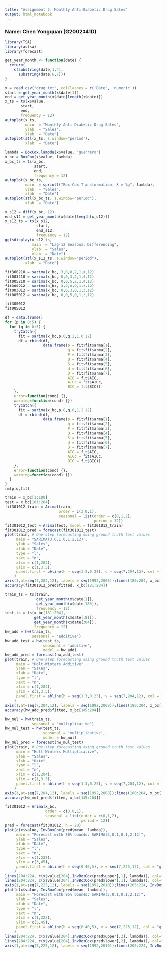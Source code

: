 ---
title: "Assignment 2: Monthly Anti-Diabetic Drug Sales"
output: html_notebook
---
### Name: Chen Yongquan (G2002341D)
```{r}
library(TSA)
library(astsa)
library(forecast)

get_year_month <- function(date) {
  return(
    c(substring(date,1,4),
      substring(date,6,7)))
}

```
```{r}
x = read.csv("drug.txt", colClasses = c('Date', 'numeric'))
start = get_year_month(x$date[1])
end = get_year_month(x$date[length(x$date)])
x_ts = ts(x$value,
       start,
       end,
       frequency = 12)
autoplot(x_ts,
         main  = "Monthly Anti-Diabetic Drug Sales",
         ylab  = "Sales",
         xlab  = "Date")
autoplot(stl(x_ts, s.window="period"),
         xlab  = "Date")
```
```{r}
lambda = BoxCox.lambda(x$value, 'guerrero')
x_bc = BoxCox(x$value, lambda)
x_bc_ts = ts(x_bc,
             start,
             end,
             frequency = 12)
autoplot(x_bc_ts,
         main  = sprintf("Box-Cox Transformation, λ = %g", lambda),
         ylab  = "Sales",
         xlab  = "Date")
autoplot(stl(x_bc_ts, s.window="period"),
         xlab  = "Date")
```
```{r}
x_s12 = diff(x_bc, 12)
end_s12 = get_year_month(x$date[length(x_s12)])
x_s12_ts = ts(x_s12,
              start,
              end_s12,
              frequency = 12)
ggtsdisplay(x_s12_ts,
            main  = "Lag-12 Seasonal Differencing",
            ylab  = "Sales",
            xlab  = "Date")
autoplot(stl(x_s12_ts, s.window="period"),
         xlab  = "Date")
```
```{r}
fit300210 = sarima(x_bc, 3,0,0,2,1,0,12)
fit003210 = sarima(x_bc, 0,0,3,2,1,0,12)
fit005210 = sarima(x_bc, 0,0,5,2,1,0,12)
fit300012 = sarima(x_bc, 3,0,0,0,1,2,12)
fit003012 = sarima(x_bc, 0,0,3,0,1,2,12)
fit005012 = sarima(x_bc, 0,0,5,0,1,2,12)
```
```{r}
fit300012
fit005012
```
```{r}
df = data.frame()
for (p in 0:5) {
  for (q in 0:5) {
    tryCatch({
      fit = sarima(x_bc,p,0,q,2,1,0,12)
      df = rbind(df,
                 data.frame(p = fit$fit$arma[1],
                            q = fit$fit$arma[2],
                            P = fit$fit$arma[3],
                            Q = fit$fit$arma[4],
                            S = fit$fit$arma[5],
                            d = fit$fit$arma[6],
                            D = fit$fit$arma[7],
                            AIC = fit$AIC,
                            AICc = fit$AICc,
                            BIC = fit$BIC))
    },
    error=function(cond) {},
    warning=function(cond) {})
    tryCatch({
      fit = sarima(x_bc,p,0,q,0,1,2,12)
      df = rbind(df,
                 data.frame(p = fit$fit$arma[1],
                            q = fit$fit$arma[2],
                            P = fit$fit$arma[3],
                            Q = fit$fit$arma[4],
                            S = fit$fit$arma[5],
                            d = fit$fit$arma[6],
                            D = fit$fit$arma[7],
                            AIC = fit$AIC,
                            AICc = fit$AICc,
                            BIC = fit$BIC))
    },
    error=function(cond) {},
    warning=function(cond) {})
  }
}
rm(p,q,fit)
```
```{r}
train = x_bc[1:180]
test = x_bc[181:204]
fit301012_train = Arima(train,
                        order = c(3,0,1),
                        seasonal = list(order = c(0,1,2),
                                        period = 12))
fit301012_test = Arima(test, model = fit301012_train)
fit301012_pred = forecast(fit301012_test)
plot(train, # One-step forecasting using ground truth test values
     main = "SARIMA(3,0,1,0,1,2,12)",
     ylab = "Sales",
     xlab = "Date",
     type = "l",
     xaxt = "n",
     xlim = c(1,204),
     ylim = c(1,3.5),
     panel.first = abline(h = seq(1,3,0.25), v = seq(7,204,12), col = "gray95")
    )
axis(1,at=seq(7,204,12), labels = seq(1992,2008));lines(180:204, x_bc[180:204], col="blue");lines(180:204, c(x_bc[180],fit301012_pred$fitted), col="red")
accuracy(fit301012_pred$fitted, x_bc[181:204])
```
```{r}
train_ts = ts(train,
              get_year_month(x$date[1]),
              get_year_month(x$date[180]),
              frequency = 12)
test_ts = ts(x_bc[181:204],
             get_year_month(x$date[181]),
             get_year_month(x$date[204]),
             frequency = 12)
hw_add = hw(train_ts,
            seasonal = 'additive')
hw_add_test = hw(test_ts,
                 seasonal = 'additive',
                 model = hw_add)
hw_add_pred = forecast(hw_add_test)
plot(train, # One-step forecasting using ground truth test values
     main = "Holt-Winters Additive",
     ylab = "Sales",
     xlab = "Date",
     type = "l",
     xaxt = "n",
     xlim = c(1,204),
     ylim = c(1,3.5),
     panel.first = abline(h = seq(1,3,0.25), v = seq(7,204,12), col = "gray95")
    )
axis(1,at=seq(7,204,12), labels = seq(1992,2008));lines(180:204, x_bc[180:204], col="blue");lines(180:204, c(x_bc[180],hw_add_pred$fitted), col="red")
accuracy(hw_add_pred$fitted, x_bc[185:204])
```
```{r}
hw_mul = hw(train_ts,
            seasonal = 'multiplicative')
hw_mul_test = hw(test_ts,
                 seasonal = 'multiplicative',
                 model = hw_mul)
hw_mul_pred = forecast(hw_mul_test)
plot(train, # One-step forecasting using ground truth test values
     main = "Holt Winters Multiplicative",
     ylab = "Sales",
     xlab = "Date",
     type = "l",
     xaxt = "n",
     xlim = c(1,204),
     ylim = c(1,3.5),
     panel.first = abline(h = seq(1,3,0.25), v = seq(7,204,12), col = "gray95")
    )
axis(1,at=seq(7,204,12), labels = seq(1992,2008));lines(180:204, x_bc[180:204], col="blue");lines(180:204, c(x_bc[180],hw_mul_pred$fitted), col="red")
accuracy(hw_mul_pred$fitted, x_bc[185:204])
```
```{r}
fit301012 = Arima(x_bc,
                  order = c(3,0,1),
                  seasonal = list(order = c(0,1,2),
                                  period = 12))
pred = forecast(fit301012, h = 20)
plot(c(x$value, InvBoxCox(pred$mean, lambda)),
     main = "Forecast with 80% bounds: SARIMA(3,0,1,0,1,2,12)",
     ylab = "Sales",
     xlab = "Date",
     type = "l",
     xaxt = "n",
     xlim = c(1,225),
     ylim = c(3,45),
     panel.first = abline(h = seq(0,40,5), v = seq(7,225,12), col = "gray95")
    )
lines(204:224, c(x$value[204],InvBoxCox(pred$upper[,1], lambda)), col="lightgreen") # 80% Upper Bound
lines(204:224, c(x$value[204],InvBoxCox(pred$lower[,1], lambda)), col="lightgreen") # 80% Lower Bound
axis(1,at=seq(7,225,12), labels = seq(1992,2010));lines(205:224, InvBoxCox(pred$mean, lambda), col="red")
plot(c(x$value, InvBoxCox(pred$mean, lambda)),
     main = "Forecast with 95% bounds: SARIMA(3,0,1,0,1,2,12)",
     ylab = "Sales",
     xlab = "Date",
     type = "l",
     xaxt = "n",
     xlim = c(1,225),
     ylim = c(3,45),
     panel.first = abline(h = seq(0,40,5), v = seq(7,225,12), col = "gray95")
    )
lines(204:224, c(x$value[204],InvBoxCox(pred$upper[,2], lambda)), col="lightblue") # 95% Upper Bound
lines(204:224, c(x$value[204],InvBoxCox(pred$lower[,2], lambda)), col="lightblue") # 95% Lower Bound
axis(1,at=seq(7,225,12), labels = seq(1992,2010));lines(205:224, InvBoxCox(pred$mean, lambda), col="red")
```